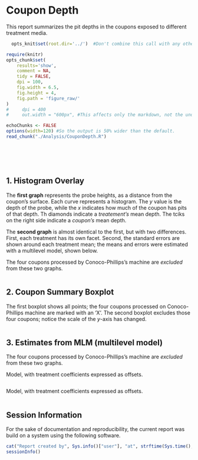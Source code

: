 Coupon Depth
=================================================
This report summarizes the pit depths in the coupons exposed to different treatment media.

<!--  Set the working directory to the repository's base directory; this assumes the report is nested inside of only one directory.-->
```r
  opts_knit$set(root.dir='../')  #Don't combine this call with any other chunk -especially one that uses file paths.
```

<!-- Set the report-wide options, and point to the external code file. -->
```r
require(knitr)
opts_chunk$set(
    results='show', 
    comment = NA, 
    tidy = FALSE,
    dpi = 100,
    fig.width = 6.5, 
    fig.height = 4, 
    fig.path = 'figure_raw/'
)
#     dpi = 400
#     out.width = "600px", #This affects only the markdown, not the underlying png file.  The height will be scaled appropriately.

echoChunks <- FALSE
options(width=120) #So the output is 50% wider than the default.
read_chunk("./Analysis/CouponDepth.R") 
```
<!-- Load the packages.  Suppress the output when loading packages. --> 
```r
```

<!-- Load any Global functions and variables declared in the R file.  Suppress the output. --> 
```r
```

<!-- Declare any global functions specific to a Rmd output.  Suppress the output. --> 
```r
```

<!-- Load the datasets.   -->
```r
```

<!-- Tweak the datasets.   -->
```r
```

## 1. Histogram Overlay
The **first graph** represents the probe heights, as a distance from the coupon's surface.  Each curve represents a histogram.  The *y* value is the depth of the probe, while the *x* indicates how much of the coupon has pits of that depth.  Th diamonds indicate a *treatement's* mean depth. The tciks on the right side indicate a *coupon's* mean depth.

The **second graph** is almost identical to the first, but with two differences.  First, each treatment has its own facet.  Second, the standard errors are shown around each treatment mean; the means and errors were estimated with a multilevel model, shown below.

The four coupons processed by Conoco-Phillips's machine are *excluded* from these two graphs.

```r
```

## 2. Coupon Summary Boxplot
The first boxplot shows all points; the four coupons processed on Conoco-Phillips machine are marked with an 'X'.  The second boxplot excludes those four coupons; notice the scale of the *y*-axis has changed.

```r
```

## 3. Estimates from MLM (multilevel model)
The four coupons processed by Conoco-Phillips's machine are *excluded* from these two graphs.

Model, with treatment coefficients expressed as offsets.

```r
```

Model, with treatment coefficients expressed as offsets.

```r
```


## Session Information
For the sake of documentation and reproducibility, the current report was build on a system using the following software.

```r
cat("Report created by", Sys.info()["user"], "at", strftime(Sys.time(), "%F, %T %z"))
sessionInfo()
```
